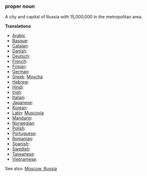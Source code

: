 ===proper noun===

A city and capital of Russia with 15,000,000 in the metropolitan area.

'''Translations'''

*[[Arabic]]
*[[Basque]]:
*[[Catalan]]:
*[[Danish]]:
*[[Deutsch]]:
*[[French]]:
*[[Frisian]]:
*[[German]]:
*[[Greek]]: [[Moscha]]
*[[Hebrew]]:
*[[Hindi]]:
*[[Irish]]:
*[[Italian]]:
*[[Japanese]]:
*[[Korean]]:
*[[Latin]]: [[Muscovia]]
*[[Mandarin]]:
*[[Norwegian]]:
*[[Polish]]:
*[[Portuguese]]:
*[[Romanian]]:
*[[Spanish]]:
*[[Swedish]]:
*[[Taiwanese]]:
*[[Vietnamese]]:

See also: [[en:Moscow, Russia|Moscow, Russia]]